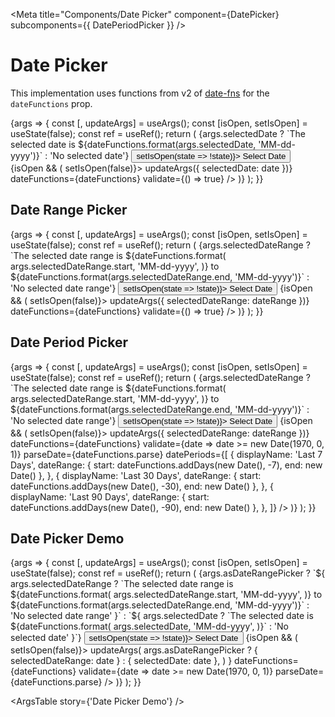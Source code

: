 

<Meta title="Components/Date Picker" component={DatePicker} subcomponents={{ DatePeriodPicker }} />

# Date Picker

This implementation uses functions from v2 of [date-fns](https://date-fns.org/) for the `dateFunctions` prop.

<Canvas>
	<Story name="Date Picker">
		{args => {
			const [, updateArgs] = useArgs();
			const [isOpen, setIsOpen] = useState(false);
			const ref = useRef();
			return (
				<DatePickerDemo>
					<Text>
						{args.selectedDate
							? `The selected date is ${dateFunctions.format(args.selectedDate, 'MM-dd-yyyy')}`
							: 'No selected date'}
					</Text>
					<Button ref={ref} onClick={() => setIsOpen(state => !state)}>
						Select Date
					</Button>
					{isOpen && (
						<Popover reference={ref} placement="bottom" onFocusAway={() => setIsOpen(false)}>
							<DatePicker
								{...args}
								setSelectedDate={date => updateArgs({ selectedDate: date })}
								dateFunctions={dateFunctions}
								validate={() => true}
							/>
						</Popover>
					)}
				</DatePickerDemo>
			);
		}}
	</Story>
</Canvas>

## Date Range Picker

<Canvas>
	<Story name="Date Range Picker" args={{ asDateRangePicker: true }}>
		{args => {
			const [, updateArgs] = useArgs();
			const [isOpen, setIsOpen] = useState(false);
			const ref = useRef();
			return (
				<DatePickerDemo>
					<Text>
						{args.selectedDateRange
							? `The selected date range is ${dateFunctions.format(
									args.selectedDateRange.start,
									'MM-dd-yyyy',
							  )} to ${dateFunctions.format(args.selectedDateRange.end, 'MM-dd-yyyy')}`
							: 'No selected date range'}
					</Text>
					<Button ref={ref} onClick={() => setIsOpen(state => !state)}>
						Select Date
					</Button>
					{isOpen && (
						<Popover reference={ref} placement="bottom" onFocusAway={() => setIsOpen(false)}>
							<DatePicker
								{...args}
								setSelectedDate={dateRange => updateArgs({ selectedDateRange: dateRange })}
								dateFunctions={dateFunctions}
								validate={() => true}
							/>
						</Popover>
					)}
				</DatePickerDemo>
			);
		}}
	</Story>
</Canvas>

## Date Period Picker

<Canvas>
	<Story name="Date Period Picker">
		{args => {
			const [, updateArgs] = useArgs();
			const [isOpen, setIsOpen] = useState(false);
			const ref = useRef();
			return (
				<DatePickerDemo>
					<Text>
						{args.selectedDateRange
							? `The selected date range is ${dateFunctions.format(
									args.selectedDateRange.start,
									'MM-dd-yyyy',
							  )} to ${dateFunctions.format(args.selectedDateRange.end, 'MM-dd-yyyy')}`
							: 'No selected date range'}
					</Text>
					<Button ref={ref} onClick={() => setIsOpen(state => !state)}>
						Select Date
					</Button>
					{isOpen && (
						<Popover reference={ref} placement="bottom" onFocusAway={() => setIsOpen(false)}>
							<DatePeriodPicker
								{...args}
								setSelectedDate={dateRange => updateArgs({ selectedDateRange: dateRange })}
								dateFunctions={dateFunctions}
								validate={date => date >= new Date(1970, 0, 1)}
								parseDate={dateFunctions.parse}
								datePeriods={[
									{
										displayName: 'Last 7 Days',
										dateRange: { start: dateFunctions.addDays(new Date(), -7), end: new Date() },
									},
									{
										displayName: 'Last 30 Days',
										dateRange: { start: dateFunctions.addDays(new Date(), -30), end: new Date() },
									},
									{
										displayName: 'Last 90 Days',
										dateRange: { start: dateFunctions.addDays(new Date(), -90), end: new Date() },
									},
								]}
							/>
						</Popover>
					)}
				</DatePickerDemo>
			);
		}}
	</Story>
</Canvas>

## Date Picker Demo

<Canvas>
	<Story name="Date Picker Demo">
		{args => {
			const [, updateArgs] = useArgs();
			const [isOpen, setIsOpen] = useState(false);
			const ref = useRef();
			return (
				<DatePickerDemo>
					<Text>
						{args.asDateRangePicker
							? `${
									args.selectedDateRange
										? `The selected date range is ${dateFunctions.format(
												args.selectedDateRange.start,
												'MM-dd-yyyy',
										  )} to ${dateFunctions.format(args.selectedDateRange.end, 'MM-dd-yyyy')}`
										: 'No selected date range'
							  }`
							: `${
									args.selectedDate
										? `The selected date is ${dateFunctions.format(
												args.selectedDate,
												'MM-dd-yyyy',
										  )}`
										: 'No selected date'
							  }`}
					</Text>
					<Button ref={ref} onClick={() => setIsOpen(state => !state)}>
						Select Date
					</Button>
					{isOpen && (
						<Popover reference={ref} placement="bottom" onFocusAway={() => setIsOpen(false)}>
							<DatePicker
								{...args}
								setSelectedDate={date =>
									updateArgs(
										args.asDateRangePicker ? { selectedDateRange: date } : { selectedDate: date },
									)
								}
								dateFunctions={dateFunctions}
								validate={date => date >= new Date(1970, 0, 1)}
								parseDate={dateFunctions.parse}
							/>
						</Popover>
					)}
				</DatePickerDemo>
			);
		}}
	</Story>
</Canvas>

<ArgsTable story={'Date Picker Demo'} />
